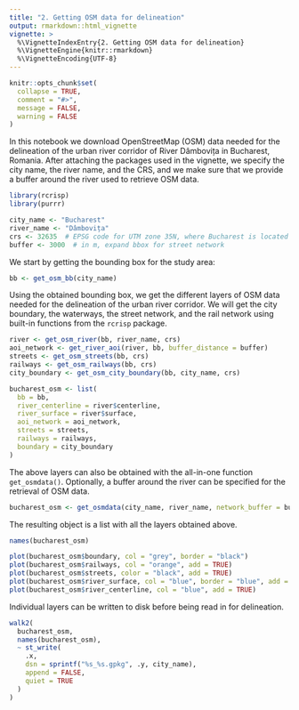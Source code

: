 ```yaml
---
title: "2. Getting OSM data for delineation"
output: rmarkdown::html_vignette
vignette: >
  %\VignetteIndexEntry{2. Getting OSM data for delineation}
  %\VignetteEngine{knitr::rmarkdown}
  %\VignetteEncoding{UTF-8}
---
```


```r
knitr::opts_chunk$set(
  collapse = TRUE,
  comment = "#>",
  message = FALSE,
  warning = FALSE
)
```

In this notebook we download OpenStreetMap (OSM) data needed for the delineation of the urban river corridor of River Dâmbovița in Bucharest, Romania. After attaching the packages used in the vignette, we specify the city name, the river name, and the CRS, and we make sure that we provide a buffer around the river used to retrieve OSM data.

```r
library(rcrisp)
library(purrr)

city_name <- "Bucharest"
river_name <- "Dâmbovița"
crs <- 32635  # EPSG code for UTM zone 35N, where Bucharest is located
buffer <- 3000  # in m, expand bbox for street network
```

We start by getting the bounding box for the study area:

```r
bb <- get_osm_bb(city_name)
```

Using the obtained bounding box, we get the different layers of OSM data needed for the delineation of the urban river corridor. We will get the city boundary, the waterways, the street network, and the rail network using built-in functions from the `rcrisp` package.

```r
river <- get_osm_river(bb, river_name, crs)
aoi_network <- get_river_aoi(river, bb, buffer_distance = buffer)
streets <- get_osm_streets(bb, crs)
railways <- get_osm_railways(bb, crs)
city_boundary <- get_osm_city_boundary(bb, city_name, crs)

bucharest_osm <- list(
  bb = bb,
  river_centerline = river$centerline,
  river_surface = river$surface,
  aoi_network = aoi_network,
  streets = streets,
  railways = railways,
  boundary = city_boundary
)
```

The above layers can also be obtained with the all-in-one function `get_osmdata()`. Optionally, a buffer around the river can be specified for the retrieval of OSM data.

```r
bucharest_osm <- get_osmdata(city_name, river_name, network_buffer = buffer)
```

The resulting object is a list with all the layers obtained above.

```r
names(bucharest_osm)
```

```r
plot(bucharest_osm$boundary, col = "grey", border = "black")
plot(bucharest_osm$railways, col = "orange", add = TRUE)
plot(bucharest_osm$streets, color = "black", add = TRUE)
plot(bucharest_osm$river_surface, col = "blue", border = "blue", add = TRUE)
plot(bucharest_osm$river_centerline, col = "blue", add = TRUE)
```

Individual layers can be written to disk before being read in for delineation.

```r
walk2(
  bucharest_osm,
  names(bucharest_osm),
  ~ st_write(
    .x,
    dsn = sprintf("%s_%s.gpkg", .y, city_name),
    append = FALSE,
    quiet = TRUE
  )
)
```
